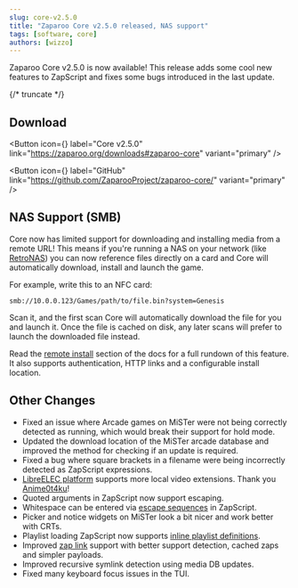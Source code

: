 ```yaml
---
slug: core-v2.5.0
title: "Zaparoo Core v2.5.0 released, NAS support"
tags: [software, core]
authors: [wizzo]
---
```


Zaparoo Core v2.5.0 is now available! This release adds some cool new features to ZapScript and fixes some bugs introduced in the last update.

{/* truncate */}

## Download

<Button
  icon={<FAIcon icon="download" />}
  label="Core v2.5.0"
  link="https://zaparoo.org/downloads#zaparoo-core"
  variant="primary"
/>

<Button
  icon={<FAIcon icon="fa-brands fa-github" />}
  label="GitHub"
  link="https://github.com/ZaparooProject/zaparoo-core/"
  variant="primary"
/>

## NAS Support (SMB)

Core now has limited support for downloading and installing media from a remote URL! This means if you're running a NAS on your network (like [RetroNAS](https://github.com/retronas/retronas)) you can now reference files directly on a card and Core will automatically download, install and launch the game.

For example, write this to an NFC card:

```
smb://10.0.0.123/Games/path/to/file.bin?system=Genesis
```

Scan it, and the first scan Core will automatically download the file for you and launch it. Once the file is cached on disk, any later scans will prefer to launch the downloaded file instead.

Read the [remote install](/docs/zapscript/launch#remote-install) section of the docs for a full rundown of this feature. It also supports authentication, HTTP links and a configurable install location.

## Other Changes

- Fixed an issue where Arcade games on MiSTer were not being correctly detected as running, which would break their support for hold mode.
- Updated the download location of the MiSTer arcade database and improved the method for checking if an update is required.
- Fixed a bug where square brackets in a filename were being incorrectly detected as ZapScript expressions.
- [LibreELEC platform](/docs/platforms/libreelec/) supports more local video extensions. Thank you [Anime0t4ku](https://github.com/Anime0t4ku)!
- Quoted arguments in ZapScript now support escaping.
- Whitespace can be entered via [escape sequences](/docs/zapscript/syntax/) in ZapScript.
- Picker and notice widgets on MiSTer look a bit nicer and work better with CRTs.
- Playlist loading ZapScript now supports [inline playlist definitions](/docs/zapscript/playlists/).
- Improved [zap link](/docs/zapscript/zaplinks/) support with better support detection, cached zaps and simpler payloads.
- Improved recursive symlink detection using media DB updates.
- Fixed many keyboard focus issues in the TUI.
